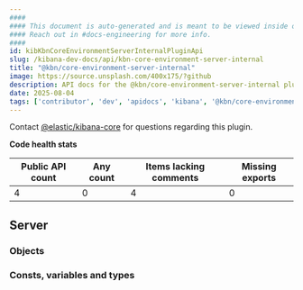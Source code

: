```yaml
---
####
#### This document is auto-generated and is meant to be viewed inside our experimental, new docs system.
#### Reach out in #docs-engineering for more info.
####
id: kibKbnCoreEnvironmentServerInternalPluginApi
slug: /kibana-dev-docs/api/kbn-core-environment-server-internal
title: "@kbn/core-environment-server-internal"
image: https://source.unsplash.com/400x175/?github
description: API docs for the @kbn/core-environment-server-internal plugin
date: 2025-08-04
tags: ['contributor', 'dev', 'apidocs', 'kibana', '@kbn/core-environment-server-internal']
---
```




Contact [@elastic/kibana-core](https://github.com/orgs/elastic/teams/kibana-core) for questions regarding this plugin.

**Code health stats**

| Public API count  | Any count | Items lacking comments | Missing exports |
|-------------------|-----------|------------------------|-----------------|
| 4 | 0 | 4 | 0 |

## Server

### Objects
<DocDefinitionList data={kbnCoreEnvironmentServerInternalObj.server.objects}/>

### Consts, variables and types
<DocDefinitionList data={kbnCoreEnvironmentServerInternalObj.server.misc}/>

